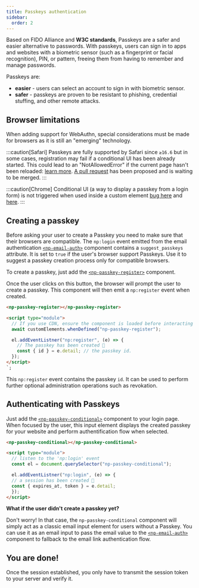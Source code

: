 ```yaml
---
title: Passkeys authentication
sidebar:
  order: 2
---
```


Based on FIDO Alliance and **W3C standards**, Passkeys are a safer and easier alternative to passwords.
With passkeys, users can sign in to apps and websites with a biometric sensor (such as a fingerprint or facial recognition), PIN, or pattern, freeing them from having to remember and manage passwords.

Passkeys are:

- **easier** - users can select an account to sign in with biometric sensor.
- **safer** - passkeys are proven to be resistant to phishing, credential stuffing, and other remote attacks.

## Browser limitations
When adding support for WebAuthn, special considerations must be made for browsers as it is still an "emerging" technology.

:::caution[Safari]
Passkeys are fully supported by Safari since `≥16.6` but in some cases, registration may fail if a conditional UI has been already started.
This could lead to an "NotAllowedError" if the current page hasn't been reloaded: [learn more](https://bugs.webkit.org/show_bug.cgi?id=257176). [A pull request](https://github.com/WebKit/WebKit/pull/22983) has been proposed and is waiting to be merged.
:::

:::caution[Chrome]
Conditional UI (a way to display a passkey from a login form) is not triggered when used inside a custom element [bug here](https://bugs.chromium.org/p/chromium/issues/detail?id=1404106) and [here](https://bugs.chromium.org/p/chromium/issues/detail?id=1505191).
:::

## Creating a passkey

Before asking your user to create a Passkey you need to make sure that their browsers are compatible.
The `np:login` event emitted from the email authentication [`<np-email-auth>`](/reference/components/np-email-auth) component contains a `suggest_passkeys` attribute.
It is set to `true` if the user's browser support Passkeys. Use it to suggest a passkey creation process only for compatible browsers.

To create a passkey, just add the [`<np-passkey-register>`](/reference/components/np-passkey-register) component.

Once the user clicks on this button, the browser will prompt the user to create a passkey.
This component will then emit a `np:register` event when created.

```html
<np-passkey-register></np-passkey-register>

<script type="module">
  // If you use CDN, ensure the component is loaded before interacting with it.
  await customElements.whenDefined("np-passkey-register");

  el.addEventListner("np:register", (e) => {
    // The passkey has been created 🎉
    const { id } = e.detail; // the passkey id.
  });
</script>
`;
```

This `np:register` event contains the passkey `id`. It can be used to perform further optional administration operations such as revokation.

## Authenticating with Passkeys

Just add the [`<np-passkey-conditional>`](/reference/components/np-passkey-conditional) component to your login page.
When focused by the user, this input element displays the created passkey for your website and perform authentification flow when selected.

```html
<np-passkey-conditional></np-passkey-conditional>

<script type="module">
  // listen to the 'np:login' event
  const el = document.querySelector("np-passkey-conditional");

  el.addEventListner("np:login", (e) => {
  // a session has been created 🎉
  const { expires_at, token } = e.detail;
  });
</script>
```

**What if the user didn't create a passkey yet?**

Don't worry! In that case, the `np-passkey-conditional` component will simply act as a classic email input element for users without a Passkey.
You can use it as an email input to pass the email value to the [`<np-email-auth>`](/reference/components/np-email-auth) component to fallback to the email link authentication flow.


## You are done!

Once the session established, you only have to transmit the session token to your server and verify it.


<LinkCard title="Session management" description="Learn how to manage session and verify the session token" href="/guides/session" />
